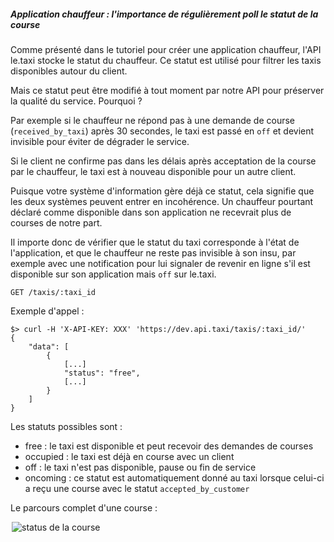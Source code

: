 
##### Application chauffeur : l'importance de régulièrement poll le statut de la course

Comme présenté dans le tutoriel pour créer une application chauffeur, l'API le.taxi stocke le statut du chauffeur.
Ce statut est utilisé pour filtrer les taxis disponibles autour du client.

Mais ce statut peut être modifié à tout moment par notre API pour préserver la qualité du service. Pourquoi ?

Par exemple si le chauffeur ne répond pas à une demande de course (`received_by_taxi`) après 30 secondes, le taxi est passé en `off` et devient invisible pour éviter de dégrader le service.

Si le client ne confirme pas dans les délais après acceptation de la course par le chauffeur, le taxi est à nouveau disponible pour un autre client.

Puisque votre système d'information gère déjà ce statut, cela signifie que les deux systèmes peuvent entrer en incohérence.
Un chauffeur pourtant déclaré comme disponible dans son application ne recevrait plus de courses de notre part.

Il importe donc de vérifier que le statut du taxi corresponde à l'état de l'application, et que le chauffeur ne reste pas invisible à son insu, par exemple avec une notification pour lui signaler de revenir en ligne s'il est disponible sur son application mais `off` sur le.taxi.

``GET /taxis/:taxi_id``

Exemple d'appel :

```shell
$> curl -H 'X-API-KEY: XXX' 'https://dev.api.taxi/taxis/:taxi_id/'
{
    "data": [
        {
            [...]
            "status": "free",
            [...]
        }
    ]
}
```

Les statuts possibles sont :
- free : le taxi est disponible et peut recevoir des demandes de courses
- occupied : le taxi est déjà en course avec un client
- off : le taxi n'est pas disponible, pause ou fin de service
- oncoming : ce statut est automatiquement donné au taxi lorsque celui-ci a reçu une course avec le statut `accepted_by_customer`

Le parcours complet d'une course :

<Legend/>

![status de la course](/images/doc/trip-status.png)
